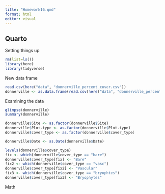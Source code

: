 ```yaml
---
title: "Homework16.qmd"
format: html
editor: visual
---
```


## Quarto

Setting things up

```r
rm(list=ls())
library(here)
library(tidyverse)
```

New data frame

```r
read.csv(here("data", "donnerville_percent_cover.csv"))
donnerville <- as.data.frame(read.csv(here("data", "donnerville_percent_cover.csv")))


```

Examining the data

```r
glimpse(donnerville)
summary(donnerville)

```

```r
donnerville$Site <- as.factor(donnerville$Site)
donnerville$Plot.type <- as.factor(donnerville$Plot.type)
donnerville$cover_type <- as.factor(donnerville$cover_type)

```

```r
donnerville$Date <- as.Date(donnerville$Date)
```

```r
levels(donnerville$cover_type)
fix <- which(donnerville$cover_type == "bare")
donnerville$cover_type[fix] <- "Bare"
fix2 <- which(donnerville$cover_type == "vasc")
donnerville$cover_type[fix2] <- "Vascular"
fix3 <- which(donnerville$cover_type == "bryophtes")
donnerville$cover_type[fix3] <- "Bryophytes"              
```
Math 
```r

```

